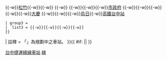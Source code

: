 {{鐵道路線
| 模板名稱 = 台中捷運綠線
| 名稱 = {{Rint|taichung|g}} [[臺中捷運]][[臺中捷運綠線|綠線]]
| 代表色 = {{臺中捷運色彩|綠}}
| 車站列表 = 
 {{Navbox subgroup
 | groupstyle = background: #EEE; border-right:solid 5px {{臺中捷運色彩|綠}}
 |  liststyle = text-align: center
 | group1 = [[臺中捷運綠線#大坑延伸線|{{Gray|大坑延伸線}}]]
 |  list1 = [[圓山新村站|{{Gray|圓山新村}}]]&nbsp;[[大平霧線|{{Span-tt|{{Color|{{臺中捷運色彩|紫}}|■}}|轉乘大平霧線}}]]{{-w}}[[軍功寮站|{{Gray|軍功寮}}]]{{Gray|<small>（→舊社）</small>}}
 | group2 =  [[烏日文心北屯線]]
 |  list2 = [[北屯總站]]{{-w}}{{Gray|<small>（軍功寮↖）</small>}}{{站|舊社}}{{-w}}[[松竹站 (台中捷運)|松竹]]{{-w}}{{站|四維國小}}{{-w}}{{站|文心崇德}}&nbsp;[[崇德豐原線|{{Span-tt|{{Color|{{臺中捷運色彩|紅}}|■}}|轉乘崇德豐原線}}]]{{-w}}{{站|文心中清}}&nbsp;[[臺中機場捷運|{{Span-tt|{{Color|{{臺中捷運色彩|橘}}|■}}|轉乘機場線}}]]{{-w}}{{站|文華高中}}{{-w}}{{站|文心櫻花}}{{-w}}[[市政府站 (台中捷運)|市政府]]&nbsp;[[臺中捷運藍線|{{Span-tt|{{Color|{{臺中捷運色彩|藍}}|■}}|轉乘藍線}}]]{{-w}}{{站|水安宮}}{{-w}}{{站|文心森林公園}}{{-w}}{{站|南屯}}{{-w}}{{站|豐樂公園}}{{-w}}[[大慶站 (台中捷運)|大慶]]&nbsp;[[大平霧線|{{Span-tt|{{Color|{{臺中捷運色彩|紫}}|■}}|轉乘大平霧線}}]]{{-w}}{{站|九張犁}}{{-w}}{{站|九德}}{{-w}}[[烏日站 (台中捷運)|烏日]]{{-w}}[[高鐵台中站 (台中捷運)|高鐵台中站]]&nbsp;[[科工軸線|{{Span-tt|{{Color|#00CED1|■}}|轉乘科工軸線}}]]{{Gray|<small>（→成功嶺）</small>}}
 | group3 = [[臺中捷運綠線#彰化延伸線|{{Gray|彰化延伸線}}]]
 |  list3 = {{Gray|<small>（高鐵台中站 ←）</small>}}[[成功嶺站|{{Gray|成功嶺}}]]{{-w}}[[榮泉站|{{Gray|榮泉}}]]{{-w}}[[渡船頭站|{{Gray|渡船頭}}]]{{-w}}[[苦苓腳站|{{Gray|苦苓腳}}]]{{-w}}[[金馬站 (台中捷運)|{{Gray|金馬}}]]&nbsp;[[鹿港線|{{Span-tt|{{Color|#DB0000|■}}|轉乘彰化捷運鹿港線}}]]
 }}
| 註釋 = 「{{Color|gray|灰色}}」為規劃中之車站。
}}{{ #if: {{{1|}}} ||[[Category:台中捷運綠線車站|台中捷運綠線車站]] }}
<noinclude>[[Category:臺中捷運路線模板|綠]]</noinclude>